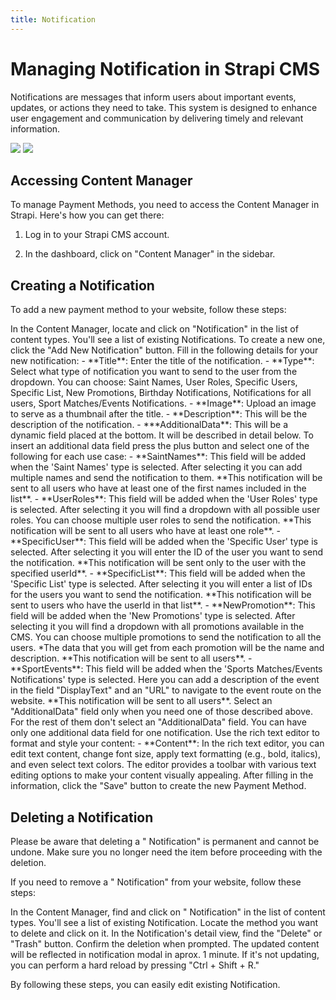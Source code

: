```yaml
---
title: Notification
---
```

# Managing Notification in Strapi CMS

Notifications are messages that inform users about important events, updates, or actions they need to take. This system is designed to enhance user engagement and communication by delivering timely and relevant information.

<div style={{ display: 'flex', flexDirection: 'row' }}>
  <Frame style={{ flex: 1 }}>
   <img src="/images/content-types/notification1.png" style={{ borderRadius: '0.5rem' }} />
  </Frame>
  <Frame style={{ flex: 1 }}>
   <img src="/images/content-types/notification2.png" style={{ borderRadius: '0.5rem' }} />
  </Frame>
</div>

## Accessing Content Manager

To manage Payment Methods, you need to access the Content Manager in Strapi. Here's how you can get there:

1. Log in to your Strapi CMS account.

2. In the dashboard, click on "Content Manager" in the sidebar.

## Creating a Notification

To add a new payment method to your website, follow these steps:

<Steps>
  <Step title="Access Content Manager">
    In the Content Manager, locate and click on "Notification" in the list of content types.
  </Step>
  <Step title="Create a New Notification">
    You'll see a list of existing Notifications. To create a new one, click the "Add New Notification" button.
  </Step>
  <Step title="Fill in Notification">
    Fill in the following details for your new notification:
    - **Title**: Enter the title of the notification.
    - **Type**: Select what type of notification you want to send to the user from the dropdown. You can choose: Saint Names, User Roles, Specific Users, Specific List, New Promotions, Birthday Notifications, Notifications for all users, Sport Matches/Events Notifications.
    - **Image**: Upload an image to serve as a thumbnail after the title.
    - **Description**: This will be the description of the notification.
    - ***AdditionalData**: This will be a dynamic field placed at the bottom. It will be described in detail below.
  </Step>
    <Step title="Additional Data">
    To insert an additional data field press the plus button and select one of the following for each use case:
    - **SaintNames**: This field will be added when the 'Saint Names' type is selected. After selecting it you can add multiple names and send the notification to them.  **This notification will be sent to all users who have at least one of the first names included in the list**.
    - **UserRoles**: This field will be added when the 'User Roles' type is selected. After selecting it you will find a dropdown with all possible user roles. You can choose multiple user roles to send the notification. **This notification will be sent to all users who have at least one role**.
    - **SpecificUser**: This field will be added when the 'Specific User' type is selected. After selecting it you will enter the ID of the user you want to send the notification. **This notification will be sent only to the user with the specified userId**.
    - **SpecificList**: This field will be added when the 'Specific List' type is selected. After selecting it you will enter a list of IDs for the users you want to send the notification. **This notification will be sent to users who have the userId in that list**.
    - **NewPromotion**: This field will be added when the 'New Promotions' type is selected. After selecting it you will find a dropdown with all promotions available in the CMS. You can choose multiple promotions to send the notification to all the users. *The data that you will get from each promotion will be the name and description. **This notification will be sent to all users**.
    - **SportEvents**: This field will be added when the 'Sports Matches/Events Notifications' type is selected. Here you can add a description of the event in the field "DisplayText" and an "URL" to navigate to the event route on the website. **This notification will be sent to all users**.
    <Warning>
      Select an "AdditionalData" field only when you need one of those described above. For the rest of them don't select an "AdditionalData" field. You can have only one additional data field for one notification.
    </Warning>
  </Step>
  <Step title=" Format and Style Content">
    Use the rich text editor to format and style your content:
    - **Content**: In the rich text editor, you can edit text content, change font size, apply text formatting (e.g., bold, italics), and even select text colors. The editor provides a toolbar with various text editing options to make your content visually appealing.
  </Step>
  <Step title="Save Your Notification">
    After filling in the information, click the "Save" button to create the new Payment Method.
  </Step>
</Steps>

## Deleting a Notification
<Warning>
  Please be aware that deleting a " Notification" is permanent and cannot be undone. Make sure you no longer need the item before proceeding with the deletion.
</Warning>


If you need to remove a " Notification" from your website, follow these steps:

<Steps>
  <Step title="Access Content Manager">
    In the Content Manager, find and click on " Notification" in the list of content types.
  </Step>
  <Step title="Select Notification to Delete">
    You'll see a list of existing  Notification. Locate the method you want to delete and click on it.
  </Step>
  <Step title="Delete  Notification">
    In the  Notification's detail view, find the "Delete" or "Trash" button.
  </Step>
  <Step title="Confirm Deletion">
    Confirm the deletion when prompted.
  </Step>
</Steps>

<Tip>
  The updated content will be reflected in notification modal in aprox. 1 minute. If it's not updating, you can perform a hard reload by pressing "Ctrl + Shift + R."
</Tip>

By following these steps, you can easily edit existing Notification.
